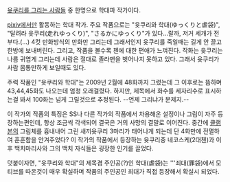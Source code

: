 [[윳쿠리를 그리는 사람들]] 중 한명으로 학대파 작가이다.

[[pixiv]]에서만 활동하는 학대 작가. 주요 작품으로는 "윳쿠리와 학대(ゆっくりと虐袋)", "달려라 윳쿠리(走れゆっくり)", "さるかにゆっくり"가 있다...랄까, 저거 세개가 전부다.(...) 4컷 만화방식의 만화만 그리는데 그래서인지 윳쿠리를 죽일때는 길게 안 끌고 한방에 보내버린다. 
그리고, 작품을 볼수록 첸에 대한 편애가 느껴진다. 작화는 윳쿠리는 나름 귀엽게 그리는데 사람은 절대로 졸라맨을 벗어나지 못하고 있다. 
그래서 윳쿠리가 사람 몸통만하게 보일때도 있다.
 
주력 작품인 "윳쿠리와 학대"는 2009년 2월에 48화까지 그렸는데 그 이후로는 뜸하며 43,44,45화도 나오는데 엄청 오래걸렸다. 하지만, 제목에서 화수를 세자리수로 표시하는걸 봐서 100화는 넘게 그릴것으로 추정된다. --언제 그리냐가 문제지.--
 
이 작가의 작품의 특징은 SS나 다른 작가의 작품에서 차용해온 설정이나 그림이 자주 등장하는편인데, 항상 조금씩 각색되어 결국은 거의 사망의 결말로 이어진다. 중간에 [[클램본]]의 그림체를 흉내내어 그린 새끼윳쿠리 3마리가 태어나게 되는데 단 4화만에 전멸하여 훈훈함을 안겨주었다? 
이 작가의 작품에서 등장하는 윳쿠리중 네코스케(2대첸)과 이후 백치마리사와 그의 백치 자식들은 굉장한 인기를 끌었다. 
 
덧붙이자면, "윳쿠리와 학대"의 제목겸 주인공(?)인 학대(虐袋)는 '''죄대(罪袋)에서 모티브를 따온것이 매우 확실하며 작품의 주인공인 죄대가 직접 등장해서 확실시 되었다.

